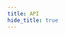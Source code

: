 ```yaml
---
title: API
hide_title: true
---
```



<FeatureIcon src={wechatMiniProgram} alt="API" title="API" />
<LinkList
  srcList={[
    {
      title: "Clipboard",
      link: "/docs/wechat-mini-program/api/clipboard",
      src: wechatMiniProgram,
      alt: "Clipboard",
    },
    {
      title: "Share",
      link: "/docs/wechat-mini-program/api/share",
      src: wechatMiniProgram,
      alt: "Share",
    },
  ]}
/>
